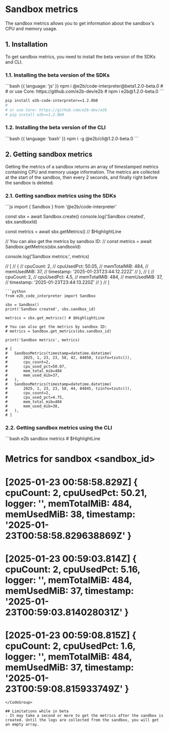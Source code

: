 # Sandbox metrics

The sandbox metrics allows you to get information about the sandbox's CPU and memory usage.

## 1. Installation

To get sandbox metrics, you need to install the beta version of the SDKs and CLI.

### 1.1. Installing the beta version of the SDKs

<CodeGroup isTerminalCommand>
```bash {{ language: 'js' }}
npm i @e2b/code-interpreter@beta1.2.0-beta.0
#
# or use Core: https://github.com/e2b-dev/e2b
# npm i e2b@1.2.0-beta.0
```

```bash {{ language: 'python' }}
pip install e2b-code-interpreter==1.2.0b0
#
# or use Core: https://github.com/e2b-dev/e2b
# pip install e2b==1.2.0b0
```
</CodeGroup>

### 1.2. Installing the beta version of the CLI

<CodeGroup isTerminalCommand>
```bash {{ language: 'bash' }}
npm i -g @e2b/cli@1.2.0-beta.0
```
</CodeGroup>

## 2. Getting sandbox metrics
Getting the metrics of a sandbox returns an array of timestamped metrics containing CPU and memory usage information.
The metrics are collected at the start of the sandbox, then every 2 seconds, and finally right before the sandbox is deleted.

### 2.1. Getting sandbox metrics using the SDKs

<CodeGroup>
```js
import { Sandbox } from '@e2b/code-interpreter'

const sbx = await Sandbox.create()
console.log('Sandbox created', sbx.sandboxId)

const metrics = await sbx.getMetrics() // $HighlightLine

// You can also get the metrics by sandbox ID:
// const metrics = await Sandbox.getMetrics(sbx.sandboxId)

console.log('Sandbox metrics:', metrics)

// [
//   {
//     cpuCount: 2,
//     cpuUsedPct: 50.05,
//     memTotalMiB: 484,
//     memUsedMiB: 37,
//     timestamp: '2025-01-23T23:44:12.222Z'
//   },
//   {
//     cpuCount: 2,
//     cpuUsedPct: 4.5,
//     memTotalMiB: 484,
//     memUsedMiB: 37,
//     timestamp: '2025-01-23T23:44:13.220Z'
//   }
// ]

```
```python
from e2b_code_interpreter import Sandbox

sbx = Sandbox()
print('Sandbox created', sbx.sandbox_id)

metrics = sbx.get_metrics() # $HighlightLine

# You can also get the metrics by sandbox ID:
# metrics = Sandbox.get_metrics(sbx.sandbox_id)

print('Sandbox metrics', metrics) 

# [
#   SandboxMetrics(timestamp=datetime.datetime(
#       2025, 1, 23, 23, 58, 42, 84050, tzinfo=tzutc()), 
#       cpu_count=2, 
#       cpu_used_pct=50.07, 
#       mem_total_mib=484
#       mem_used_mib=37, 
#   ), 
#   SandboxMetrics(timestamp=datetime.datetime(
#       2025, 1, 23, 23, 58, 44, 84845, tzinfo=tzutc()), 
#       cpu_count=2, 
#       cpu_used_pct=4.75, 
#       mem_total_mib=484
#       mem_used_mib=38,
#   ),
# ]
```
</CodeGroup>

### 2.2. Getting sandbox metrics using the CLI
<CodeGroup isTerminalCommand>
```bash
e2b sandbox metrics <sandbox_id>  # $HighlightLine

# Metrics for sandbox <sandbox_id>
# 
# [2025-01-23 00:58:58.829Z]  { cpuCount: 2, cpuUsedPct: 50.21, logger: '', memTotalMiB: 484, memUsedMiB: 38, timestamp: '2025-01-23T00:58:58.829638869Z' }
# [2025-01-23 00:59:03.814Z]  { cpuCount: 2, cpuUsedPct: 5.16, logger: '', memTotalMiB: 484, memUsedMiB: 37, timestamp: '2025-01-23T00:59:03.814028031Z' }
# [2025-01-23 00:59:08.815Z]  { cpuCount: 2, cpuUsedPct: 1.6, logger: '', memTotalMiB: 484, memUsedMiB: 37, timestamp: '2025-01-23T00:59:08.815933749Z' }
```
</CodeGroup>

## Limitations while in beta
- It may take a second or more to get the metrics after the sandbox is created. Until the logs are collected from the sandbox, you will get an empty array.